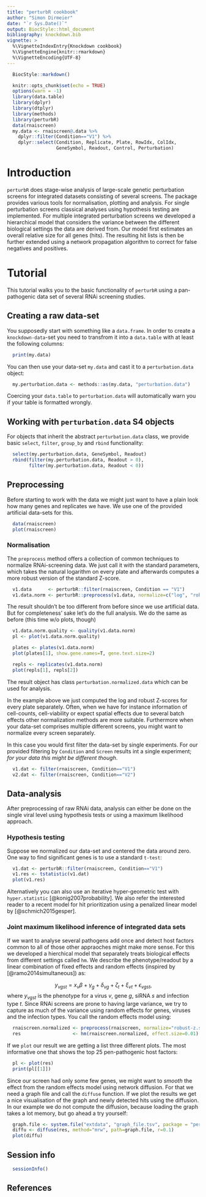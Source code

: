 ```yaml
---
title: "perturbR cookbook"
author: "Simon Dirmeier"
date: "`r Sys.Date()`"
output: BiocStyle::html_document
bibliography: knockdown.bib
vignette: >
  %\VignetteIndexEntry{Knockdown cookbook}
  %\VignetteEngine{knitr::rmarkdown}
  %\VignetteEncoding{UTF-8}
---
```

```r
  BiocStyle::markdown()
```

```r
  knitr::opts_chunk$set(echo = TRUE)
  options(warn = -1)
  library(data.table)
  library(dplyr)
  library(dtplyr)
  library(methods)
  library(perturbR)
  data(rnaiscreen)
  my.data <- rnaiscreen@.data %>%
    dplyr::filter(Condition=="V1") %>%
    dplyr::select(Condition, Replicate, Plate, RowIdx, ColIdx,
                  GeneSymbol, Readout, Control, Perturbation)
```

# Introduction

`perturbR` does stage-wise analysis of large-scale genetic perturbation screens for integrated datasets consisting of several screens. The package provides various tools for normalisation, plotting and analysis. For single perturbation screens classical analyses using hypothesis testing are implemented. For multiple integrated perturbation screens we developed a hierarchical model that considers the variance between the different biological settings the data are derived from. Our model first estimates an overall relative size for all genes (hits). The resulting hit lists is then be further extended using a network propagation algorithm to correct for false negatives and positives.

# Tutorial

This tutorial walks you to the basic functionality of `perturbR` using a pan-pathogenic data set of several RNAi screening studies.

## Creating a raw data-set

You supposedly start with something like a `data.frame`. In order to create a
`knockdown-data`-set you need to transfrom it into a `data.table` with at least
the following columns:

```r
  print(my.data)
```

You can then use your data-set `my.data` and cast it to a `perturbation.data` object:

```r
  my.perturbation.data <- methods::as(my.data, "perturbation.data")
```

Coercing your `data.table` to `perturbation.data` will automatically warn you if
your table is formatted wrongly.

## Working with `perturbation.data` S4 objects

For objects that inherit the abstract `perturbation.data` class, we provide basic
`select`, `filter`, `group_by` and `rbind` functionality:

```r
  select(my.perturbation.data, GeneSymbol, Readout)
  rbind(filter(my.perturbation.data, Readout > 0),
        filter(my.perturbation.data, Readout < 0))
```

## Preprocessing

Before starting to work with the data we might just want to have a plain look how many genes and replicates we have.
We use one of the provided artificial data-sets for this.

```r
  data(rnaiscreen)
  plot(rnaiscreen)
```

### Normalisation

The `preprocess` method offers a collection of common techniques to normalize
RNAi-screening data. We just call it with the standard parameters, which takes the natural
logarithm on every plate and afterwards computes a more robust version of the standard Z-score.

```r
  v1.data      <- perturbR::filter(rnaiscreen, Condition == "V1")
  v1.data.norm <- perturbR::preprocess(v1.data, normalize=c("log", "robust-z.score"))
```

The result shouldn't be too different from before since we use artificial data. But for completeness' sake let's do the full analysis. We do the same as
before (this time w/o plots, though)

```r
  v1.data.norm.quality <- quality(v1.data.norm)
  pl <- plot(v1.data.norm.quality)

  plates <- plates(v1.data.norm)
  plot(plates[1], show.gene.names=T, gene.text.size=2)

  repls <- replicates(v1.data.norm)
  plot(repls[1], repls[2])
```

The result object has class `perturbation.normalized.data` which can be used for analysis.

In the example above we just computed the log and robust Z-scores for every
plate separately. Often, when we have for instance information of cell-counts,
cell-viability or expect spatial effects due to several batch effects other
normalization methods are more suitable. Furthermore when your data-set
comprises multiple different screens, you might want to normalize every screen
separately.

In this case you would first filter the data-set by single experiments. For our provided
filtering by `Condition` and `Screen` results int a single experiment;
*for your data this might be different though*.

```r
  v1.dat <- filter(rnaiscreen, Condition=="V1")
  v2.dat <- filter(rnaiscreen, Condition=="V2")
```

## Data-analysis

After preprocessing of raw RNAi data, analysis can either be done on the single
viral level using hypothesis tests or using a maximum
likelihood approach.

### Hypothesis testing

Suppose we normalized our data-set and centered the data around zero. One way to find significant genes
is to use a standard `t-test`:

```r
  v1.dat <- perturbR::filter(rnaiscreen, Condition=="V1")
  v1.res <- tstatistic(v1.dat)
  plot(v1.res)
```

Alternatively you can also use an iterative hyper-geometric test with `hyper.statistic` [@konig2007probability]. We also refer the interested reader to a recent model for hit prioritization using a penalized linear model by [@schmich2015gesper].

### Joint maximum likelihood inference of integrated data sets

If we want to analyse several pathogens add once and detect host factors common to all of those other appraoches might make more sense.
For this we developed a hierchical model that separately treats biological effects from different settings called `hm`.
We describe the phenotype/readout by a linear combination of fixed effects and random effects (inspired by [@ramo2014simultaneous]) as:

$$y_{vgst} = x_v \beta + \gamma_g  + \delta_{vg} + \zeta_t + \xi_{vt} + \epsilon_{vgst},$$
where $y_{vgst}$ is the phenotype for a virus $v$, gene $g$, siRNA $s$ and infection type $t$.
Since RNAi screens are prone to having large variance, we try to capture as much of the
variance using random effects for genes, viruses and the infection types. You call the
random effects model using:

```r
  rnaiscreen.normalized <- preprocess(rnaiscreen, normalize="robust-z.score")
  res                   <- hm(rnaiscreen.normalized, effect.size=0.01)
```

If we `plot` our result we are getting a list three different plots. The most informative one that shows the top 25 pen-pathogenic host factors:

```r
  pl <- plot(res)
  print(pl[[1]])
```

Since our screen had only some few genes, we might want to *smooth* the effect from the random effects model using network diffusion. For that
we need a graph file and call the `diffuse` function. If we plot the results we get a nice visualisation of the graph and newly detected hits using
the diffusion. In our example we do not compute the diffusion, because loading the graph takes a lot memory, but go ahead a try yourself:


```r
  graph.file <- system.file("extdata", "graph_file.tsv", package = "perturbR")
  diffu <- diffuse(res, method="mrw", path=graph.file, r=0.1)
  plot(diffu)
```
## Session info

```r
  sessionInfo()
```

## References
